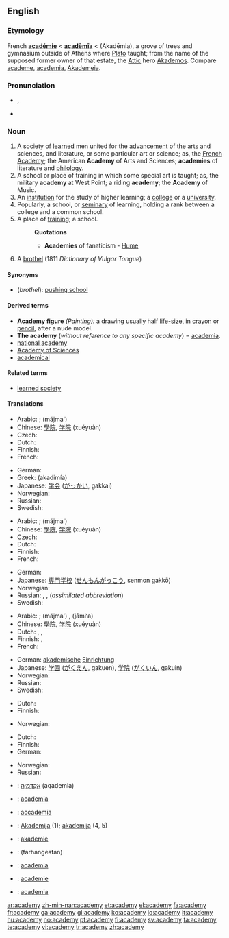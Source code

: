==English==
{{wikipedia|dab=Academy (disambiguation)|mul=Academy}}

===Etymology===
French '''[[académie]]''' < {{etyl|la}} '''[[academia|acadēmīa]]''' < {{etyl|grc}} '''{{polytonic|[[Ἀκαδήμια]]}}''' (Akadēmia), a grove of trees and gymnasium outside of Athens where [[w:Plato|Plato]] taught; from the name of the supposed former owner of that estate, the [[w:Attica|Attic]] hero [[w:Akademos|Akademos]]. Compare [[academe]], [[academia]], [[Akademeia]].

===Pronunciation===
* {{IPA|/əˈkædəmi/}}, {{SAMPA|/@"k{d@mi/}}
* {{audio|en-us-academy.ogg|Audio (US)}}

===Noun===
{{en-noun|academ|ies}}

# A society of [[learned]] men united for the [[advancement]] of the arts and sciences, and literature, or some particular art or science; as, the [[French Academy]]; the American '''Academy''' of Arts and Sciences; '''academies''' of literature and [[philology]].
# A school or place of training in which some special art is taught; as, the military '''academy''' at West Point; a riding '''academy'''; the '''Academy''' of Music.
# An [[institution]] for the study of higher learning; a [[college]] or a [[university]].
# Popularly, a school, or [[seminary]] of learning, holding a rank between a college and a common school.
# A place of [[training]]; a school.
#: '''Quotations'''
#:* '''Academies''' of fanaticism - [[Hume]]
# {{1811}} A [[brothel]] (1811 ''Dictionary of Vulgar Tongue'') <!-- Does this deserve to be mentioned at all or is it just a curiosity? -->

====Synonyms====
* (''brothel''): [[pushing school]]

====Derived terms====
* '''Academy figure''' ''(Painting):'' a drawing usually half [[life-size]], in [[crayon]] or [[pencil]], after a nude model.
* '''The academy''' (''without reference to any specific academy'') = [[academia]].
* [[national academy]]
* [[Academy of Sciences]]
* [[academical]]

====Related terms====
* [[learned society]]

====Translations====
{{trans-top|learned society}}
* Arabic: ; {{Arab|[[مجمع]]}} (májmaʻ) {{m}}
* Chinese: [[學院]], [[学院]] (xuéyuàn)
* Czech: {{t-|cs|akademie|f}}
* Dutch: {{t+|nl|academie|f}}
* Finnish: {{t-|fi|akatemia}}
* French: {{t+|fr|académie|f}}
{{trans-mid}}
* German: {{t+|de|Akademie|f}}
* Greek: {{t+|el|ακαδημία|f|sc=Grek}} (akadimía)
* Japanese: [[学会]] ([[がっかい]], gakkai)
* Norwegian: {{t+|no|akademi|n}}
* Russian: {{t|ru|академия|sc=Cyrl|tr=akadémija|f}}
* Swedish: {{t-|sv|akademi|c}}
{{trans-bottom}}

{{trans-top|specialized school}}
* Arabic: ; {{Arab|[[مجمع]]}} (májmaʻ) {{m}}
* Chinese: [[學院]], [[学院]] (xuéyuàn)
* Czech: {{t-|cs|akademie|f}}
* Dutch: {{t+|nl|academie|f}}
* Finnish: {{t-|fi|akatemia}}
* French: {{t+|fr|académie|f}}
{{trans-mid}}
* German: {{t+|de|Akademie|f}}
* Japanese: [[専門学校]] ([[せんもんがっこう]], senmon gakkō)
* Norwegian: {{t+|no|akademi|n}}
* Russian: {{t|ru|академия|sc=Cyrl|tr=akadémija|f}}, {{t|ru|высшее учебное заведение|sc=Cyrl|tr=výsšeje učébnoje zavedénije|n}}, {{t|ru|вуз|sc=Cyrl|tr=vuz|m}} (''assimilated abbreviation'')
* Swedish: {{t-|sv|akademi|c}}
{{trans-bottom}}

{{trans-top|college or university}}
* Arabic: ; {{Arab|[[مجمع]]}} (májmaʻ) {{m}}, {{Arab|[[جامعة]]}} (jāmiʻa) {{f}}
* Chinese: [[學院]], [[学院]] (xuéyuàn)
* Dutch: {{t+|nl|academie|f}}, {{t+|nl|universiteit}}, {{t+|nl|college}}
* Finnish: {{t+|fi|yliopisto}}, {{t+|fi|korkeakoulu}}
* French: {{t+|fr|académie|f}}
{{trans-mid}}
* German: [[akademisch]]e [[Einrichtung]] {{f}}
* Japanese: [[学園]] ([[がくえん]], gakuen), [[学院]] ([[がくいん]], gakuin)
* Norwegian: {{t+|no|akademi|n}}
* Russian: {{t|ru|академия|sc=Cyrl|tr=akadémija|f}}
* Swedish: {{t-|sv|akademi|c}}
{{trans-bottom}}

{{trans-top|seminary}}
* Dutch: {{t+|nl|academie|f}}
* Finnish: {{t-|fi|seminaari}}
{{trans-mid}}
* Norwegian: {{t+|no|akademi|n}}
{{trans-bottom}}

{{trans-top|place of training, school}}
* Dutch: {{t+|nl|academie|f}}
* Finnish: {{t-|fi|akatemia}}
* German: {{t+|de|Akademie|f}}
{{trans-mid}}
* Norwegian: {{t+|no|akademi|n}}
* Russian: {{t|ru|академия|sc=Cyrl|tr=akadémija|f}}
{{trans-bottom}}

{{checktrans-top}}
* {{ttbc|Hebrew}}: [[אקדמיה|אָקָדֶמְיָה]] (aqademia) {{f}}
* {{ttbc|Interlingua}}: [[academia]]
* {{ttbc|Italian}}: [[accademia]] {{f}}
* {{ttbc|Lithuanian}}: [[Akademija]] {{f}} (1); [[akademija]] {{f}} (4, 5)
* {{ttbc|Novial}}: [[akademie]]
{{trans-mid}}
* {{ttbc|Persian}}: {{fa-Arab|[[فرهنگستان]]}} (farhangestan)
* {{ttbc|Portuguese}}: [[academia]] {{f}}
* {{ttbc|Romanian}}: [[academie]] {{f}}
* {{ttbc|Spanish}}: [[academia]] {{f}}
{{trans-bottom}}

[[ar:academy]]
[[zh-min-nan:academy]]
[[et:academy]]
[[el:academy]]
[[fa:academy]]
[[fr:academy]]
[[ga:academy]]
[[gl:academy]]
[[ko:academy]]
[[io:academy]]
[[it:academy]]
[[hu:academy]]
[[no:academy]]
[[pt:academy]]
[[fi:academy]]
[[sv:academy]]
[[ta:academy]]
[[te:academy]]
[[vi:academy]]
[[tr:academy]]
[[zh:academy]]